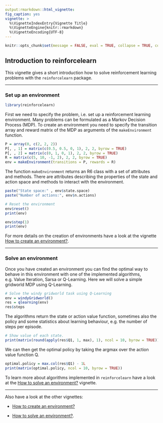 ```yaml
---
output:rmarkdown::html_vignette:
fig_caption: yes
vignette: >
  %\VignetteIndexEntry{Vignette Title}
  %\VignetteEngine{knitr::rmarkdown}
  %\VignetteEncoding{UTF-8}
---
```


```r
knitr::opts_chunk$set(message = FALSE, eval = TRUE, collapse = TRUE, comment = "#>")
```

## Introduction to reinforcelearn

This vignette gives a short introduction how to solve reinforcement learning problems with the `reinforcelearn` package.

---

### Set up an environment

```r
library(reinforcelearn)
```

First we need to specify the problem, i.e. set up a reinforcement learning environment. Many problems can be formulated as a Markov Decision Process (MDP). To create an environment you need to specify the transition array and reward matrix of the MDP as arguments of the `makeEnvironment` function.

```r
P = array(0, c(2, 2, 2))
P[, , 1] = matrix(c(0.5, 0.5, 0, 1), 2, 2, byrow = TRUE)
P[, , 2] = matrix(c(0, 1, 0, 1), 2, 2, byrow = TRUE)
R = matrix(c(5, 10, -1, 2), 2, 2, byrow = TRUE)  
env = makeEnvironment(transitions = P, rewards = R)
```

The function `makeEnvironment` returns an R6 class with a set of attributes and methods. There are attributes describing the properties of the state and action space and methods to interact with the environment.

```r
paste("State space:" , env$state.space)
paste("Number of actions:", env$n.actions)

# Reset the environment
env$reset()
print(env)

env$step(1)
print(env)
```

For more details on the creation of environments have a look at the vignette [How to create an environment?](environments.html).

---

### Solve an environment

Once you have created an environment you can find the optimal way to behave in this environment with one of the implemented algorithms, e.g. Value Iteration, Sarsa or Q-Learning. Here we will solve a simple gridworld MDP using Q-Learning.

```r
# Solve the windy gridworld task using Q-Learning
env = windyGridworld()
res = qlearning(env)
res$steps
```

The algorithms return the state or action value function, sometimes also the policy and some statistics about learning behaviour, e.g. the number of steps per episode.

```r
# Show value of each state.
print(matrix(round(apply(res$Q1, 1, max), 1), ncol = 10, byrow = TRUE))
```

We can then get the optimal policy by taking the argmax over the action value function Q.

```r
optimal.policy = max.col(res$Q1) - 1L
print(matrix(optimal.policy, ncol = 10, byrow = TRUE))
```

To learn more about algorithms implemented in `reinforcelearn` have a look at the [How to solve an environment?](algorithms.html) vignette.

---

Also have a look at the other vignettes: 

- [How to create an environment?](environments.html)

- [How to solve an environment?](algorithms.html).
